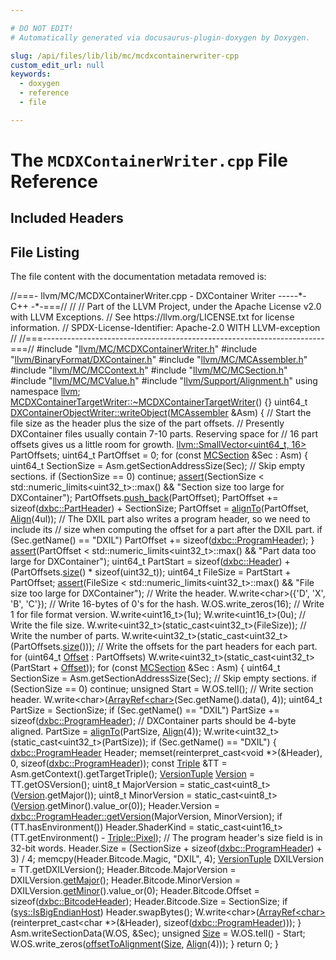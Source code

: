 ```yaml
---

# DO NOT EDIT!
# Automatically generated via docusaurus-plugin-doxygen by Doxygen.

slug: /api/files/lib/lib/mc/mcdxcontainerwriter-cpp
custom_edit_url: null
keywords:
  - doxygen
  - reference
  - file

---
```





# The `MCDXContainerWriter.cpp` File Reference

<DoxygenPage pluginConfig={pluginConfig}>



## Included Headers

<IncludesList>
<IncludesListItem
  filePath="llvm/MC/MCDXContainerWriter.h"
  permalink="/docs/api/files/include/include/llvm/include/llvm/mc/mcdxcontainerwriter-h"
  isLocal="true" />
<IncludesListItem
  filePath="llvm/BinaryFormat/DXContainer.h"
  permalink="/docs/api/files/include/include/llvm/include/llvm/binaryformat/dxcontainer-h"
  isLocal="true" />
<IncludesListItem
  filePath="llvm/MC/MCAssembler.h"
  permalink="/docs/api/files/include/include/llvm/include/llvm/mc/mcassembler-h"
  isLocal="true" />
<IncludesListItem
  filePath="llvm/MC/MCContext.h"
  permalink="/docs/api/files/include/include/llvm/include/llvm/mc/mccontext-h"
  isLocal="true" />
<IncludesListItem
  filePath="llvm/MC/MCSection.h"
  permalink="/docs/api/files/include/include/llvm/include/llvm/mc/mcsection-h"
  isLocal="true" />
<IncludesListItem
  filePath="llvm/MC/MCValue.h"
  permalink="/docs/api/files/include/include/llvm/include/llvm/mc/mcvalue-h"
  isLocal="true" />
<IncludesListItem
  filePath="llvm/Support/Alignment.h"
  permalink="/docs/api/files/include/include/llvm/include/llvm/support/alignment-h"
  isLocal="true" />
</IncludesList>


## File Listing

The file content with the documentation metadata removed is:

<ProgramListing>

<Link id="l00001" /><CodeLine lineNumber="1"><Highlight kind="comment">//===- llvm/MC/MCDXContainerWriter.cpp - DXContainer Writer -----&#42;- C++ -&#42;-===//</Highlight><Highlight kind="normal"></Highlight></CodeLine>
<Link id="l00002" /><CodeLine lineNumber="2"><Highlight kind="normal"></Highlight><Highlight kind="comment">//</Highlight><Highlight kind="normal"></Highlight></CodeLine>
<Link id="l00003" /><CodeLine lineNumber="3"><Highlight kind="normal"></Highlight><Highlight kind="comment">// Part of the LLVM Project, under the Apache License v2.0 with LLVM Exceptions.</Highlight><Highlight kind="normal"></Highlight></CodeLine>
<Link id="l00004" /><CodeLine lineNumber="4"><Highlight kind="normal"></Highlight><Highlight kind="comment">// See https://llvm.org/LICENSE.txt for license information.</Highlight><Highlight kind="normal"></Highlight></CodeLine>
<Link id="l00005" /><CodeLine lineNumber="5"><Highlight kind="normal"></Highlight><Highlight kind="comment">// SPDX-License-Identifier: Apache-2.0 WITH LLVM-exception</Highlight><Highlight kind="normal"></Highlight></CodeLine>
<Link id="l00006" /><CodeLine lineNumber="6"><Highlight kind="normal"></Highlight><Highlight kind="comment">//</Highlight><Highlight kind="normal"></Highlight></CodeLine>
<Link id="l00007" /><CodeLine lineNumber="7"><Highlight kind="normal"></Highlight><Highlight kind="comment">//===----------------------------------------------------------------------===//</Highlight><Highlight kind="normal"></Highlight></CodeLine>
<Link id="l00008" /><CodeLine lineNumber="8"><Highlight kind="normal"></Highlight></CodeLine>
<Link id="l00009" /><CodeLine lineNumber="9"><Highlight kind="normal"></Highlight><Highlight kind="preprocessor">#include &quot;<a href="/docs/api/files/include/include/llvm/include/llvm/mc/mcdxcontainerwriter-h">llvm/MC/MCDXContainerWriter.h</a>&quot;</Highlight><Highlight kind="normal"></Highlight></CodeLine>
<Link id="l00010" /><CodeLine lineNumber="10"><Highlight kind="normal"></Highlight><Highlight kind="preprocessor">#include &quot;<a href="/docs/api/files/include/include/llvm/include/llvm/binaryformat/dxcontainer-h">llvm/BinaryFormat/DXContainer.h</a>&quot;</Highlight><Highlight kind="normal"></Highlight></CodeLine>
<Link id="l00011" /><CodeLine lineNumber="11"><Highlight kind="normal"></Highlight><Highlight kind="preprocessor">#include &quot;<a href="/docs/api/files/include/include/llvm/include/llvm/mc/mcassembler-h">llvm/MC/MCAssembler.h</a>&quot;</Highlight><Highlight kind="normal"></Highlight></CodeLine>
<Link id="l00012" /><CodeLine lineNumber="12"><Highlight kind="normal"></Highlight><Highlight kind="preprocessor">#include &quot;<a href="/docs/api/files/include/include/llvm/include/llvm/mc/mccontext-h">llvm/MC/MCContext.h</a>&quot;</Highlight><Highlight kind="normal"></Highlight></CodeLine>
<Link id="l00013" /><CodeLine lineNumber="13"><Highlight kind="normal"></Highlight><Highlight kind="preprocessor">#include &quot;<a href="/docs/api/files/include/include/llvm/include/llvm/mc/mcsection-h">llvm/MC/MCSection.h</a>&quot;</Highlight><Highlight kind="normal"></Highlight></CodeLine>
<Link id="l00014" /><CodeLine lineNumber="14"><Highlight kind="normal"></Highlight><Highlight kind="preprocessor">#include &quot;<a href="/docs/api/files/include/include/llvm/include/llvm/mc/mcvalue-h">llvm/MC/MCValue.h</a>&quot;</Highlight><Highlight kind="normal"></Highlight></CodeLine>
<Link id="l00015" /><CodeLine lineNumber="15"><Highlight kind="normal"></Highlight><Highlight kind="preprocessor">#include &quot;<a href="/docs/api/files/include/include/llvm/include/llvm/support/alignment-h">llvm/Support/Alignment.h</a>&quot;</Highlight><Highlight kind="normal"></Highlight></CodeLine>
<Link id="l00016" /><CodeLine lineNumber="16"><Highlight kind="normal"></Highlight></CodeLine>
<Link id="l00017" /><CodeLine lineNumber="17"><Highlight kind="normal"></Highlight><Highlight kind="keyword">using namespace </Highlight><Highlight kind="normal"><a href="/docs/api/namespaces/llvm">llvm</a>;</Highlight></CodeLine>
<Link id="l00018" /><CodeLine lineNumber="18"><Highlight kind="normal"></Highlight></CodeLine>
<Link id="l00019" /><CodeLine lineNumber="19" lineLink="/docs/api/classes/llvm/mcdxcontainertargetwriter/#a2b75c69df7c51b7407369551829558e8"><Highlight kind="normal"><a href="/docs/api/classes/llvm/mcdxcontainertargetwriter/#a2b75c69df7c51b7407369551829558e8">MCDXContainerTargetWriter::~MCDXContainerTargetWriter</a>() &#123;&#125;</Highlight></CodeLine>
<Link id="l00020" /><CodeLine lineNumber="20"><Highlight kind="normal"></Highlight></CodeLine>
<Link id="l00021" /><CodeLine lineNumber="21" lineLink="/docs/api/classes/llvm/dxcontainerobjectwriter/#aab937b67cb92336a4c82aeae0b8ccbf5"><Highlight kind="normal">uint64&#95;t <a href="/docs/api/classes/llvm/dxcontainerobjectwriter/#aab937b67cb92336a4c82aeae0b8ccbf5">DXContainerObjectWriter::writeObject</a>(<a href="/docs/api/classes/llvm/mcassembler">MCAssembler</a> &amp;Asm) &#123;</Highlight></CodeLine>
<Link id="l00022" /><CodeLine lineNumber="22"><Highlight kind="normal">  </Highlight><Highlight kind="comment">// Start the file size as the header plus the size of the part offsets.</Highlight><Highlight kind="normal"></Highlight></CodeLine>
<Link id="l00023" /><CodeLine lineNumber="23"><Highlight kind="normal">  </Highlight><Highlight kind="comment">// Presently DXContainer files usually contain 7-10 parts. Reserving space for</Highlight><Highlight kind="normal"></Highlight></CodeLine>
<Link id="l00024" /><CodeLine lineNumber="24"><Highlight kind="normal">  </Highlight><Highlight kind="comment">// 16 part offsets gives us a little room for growth.</Highlight><Highlight kind="normal"></Highlight></CodeLine>
<Link id="l00025" /><CodeLine lineNumber="25"><Highlight kind="normal">  <a href="/docs/api/classes/llvm/smallvector">llvm::SmallVector&lt;uint64&#95;t, 16&gt;</a> PartOffsets;</Highlight></CodeLine>
<Link id="l00026" /><CodeLine lineNumber="26"><Highlight kind="normal">  uint64&#95;t PartOffset = 0;</Highlight></CodeLine>
<Link id="l00027" /><CodeLine lineNumber="27"><Highlight kind="normal">  </Highlight><Highlight kind="keywordflow">for</Highlight><Highlight kind="normal"> (</Highlight><Highlight kind="keyword">const</Highlight><Highlight kind="normal"> <a href="/docs/api/classes/llvm/mcsection">MCSection</a> &amp;Sec : Asm) &#123;</Highlight></CodeLine>
<Link id="l00028" /><CodeLine lineNumber="28"><Highlight kind="normal">    uint64&#95;t SectionSize = Asm.getSectionAddressSize(Sec);</Highlight></CodeLine>
<Link id="l00029" /><CodeLine lineNumber="29"><Highlight kind="normal">    </Highlight><Highlight kind="comment">// Skip empty sections.</Highlight><Highlight kind="normal"></Highlight></CodeLine>
<Link id="l00030" /><CodeLine lineNumber="30"><Highlight kind="normal">    </Highlight><Highlight kind="keywordflow">if</Highlight><Highlight kind="normal"> (SectionSize == 0)</Highlight></CodeLine>
<Link id="l00031" /><CodeLine lineNumber="31"><Highlight kind="normal">      </Highlight><Highlight kind="keywordflow">continue</Highlight><Highlight kind="normal">;</Highlight></CodeLine>
<Link id="l00032" /><CodeLine lineNumber="32"><Highlight kind="normal"></Highlight></CodeLine>
<Link id="l00033" /><CodeLine lineNumber="33"><Highlight kind="normal">    <a href="/docs/api/files/lib/lib/target/lib/target/amdgpu/silowercontrolflow-cpp/#a4868c5d81c5ccc98c47aeab6244346a0">assert</a>(SectionSize &lt; std::numeric&#95;limits&lt;uint32&#95;t&gt;::max() &amp;&amp;</Highlight></CodeLine>
<Link id="l00034" /><CodeLine lineNumber="34"><Highlight kind="normal">           </Highlight><Highlight kind="stringliteral">&quot;Section size too large for DXContainer&quot;</Highlight><Highlight kind="normal">);</Highlight></CodeLine>
<Link id="l00035" /><CodeLine lineNumber="35"><Highlight kind="normal"></Highlight></CodeLine>
<Link id="l00036" /><CodeLine lineNumber="36"><Highlight kind="normal">    PartOffsets.<a href="/docs/api/classes/llvm/smallvectortemplatebase/#af42bfbc067df27c19ee2fc859df58799">push&#95;back</a>(PartOffset);</Highlight></CodeLine>
<Link id="l00037" /><CodeLine lineNumber="37"><Highlight kind="normal">    PartOffset += </Highlight><Highlight kind="keyword">sizeof</Highlight><Highlight kind="normal">(<a href="/docs/api/structs/llvm/dxbc/partheader">dxbc::PartHeader</a>) + SectionSize;</Highlight></CodeLine>
<Link id="l00038" /><CodeLine lineNumber="38"><Highlight kind="normal">    PartOffset = <a href="/docs/api/namespaces/llvm/#ab102f0f12dd38aeea5906b1d80c792ff">alignTo</a>(PartOffset, <a href="/docs/api/structs/llvm/align">Align</a>(4ul));</Highlight></CodeLine>
<Link id="l00039" /><CodeLine lineNumber="39"><Highlight kind="normal">    </Highlight><Highlight kind="comment">// The DXIL part also writes a program header, so we need to include its</Highlight><Highlight kind="normal"></Highlight></CodeLine>
<Link id="l00040" /><CodeLine lineNumber="40"><Highlight kind="normal">    </Highlight><Highlight kind="comment">// size when computing the offset for a part after the DXIL part.</Highlight><Highlight kind="normal"></Highlight></CodeLine>
<Link id="l00041" /><CodeLine lineNumber="41"><Highlight kind="normal">    </Highlight><Highlight kind="keywordflow">if</Highlight><Highlight kind="normal"> (Sec.getName() == </Highlight><Highlight kind="stringliteral">&quot;DXIL&quot;</Highlight><Highlight kind="normal">)</Highlight></CodeLine>
<Link id="l00042" /><CodeLine lineNumber="42"><Highlight kind="normal">      PartOffset += </Highlight><Highlight kind="keyword">sizeof</Highlight><Highlight kind="normal">(<a href="/docs/api/structs/llvm/dxbc/programheader">dxbc::ProgramHeader</a>);</Highlight></CodeLine>
<Link id="l00043" /><CodeLine lineNumber="43"><Highlight kind="normal">  &#125;</Highlight></CodeLine>
<Link id="l00044" /><CodeLine lineNumber="44"><Highlight kind="normal">  <a href="/docs/api/files/lib/lib/target/lib/target/amdgpu/silowercontrolflow-cpp/#a4868c5d81c5ccc98c47aeab6244346a0">assert</a>(PartOffset &lt; std::numeric&#95;limits&lt;uint32&#95;t&gt;::max() &amp;&amp;</Highlight></CodeLine>
<Link id="l00045" /><CodeLine lineNumber="45"><Highlight kind="normal">         </Highlight><Highlight kind="stringliteral">&quot;Part data too large for DXContainer&quot;</Highlight><Highlight kind="normal">);</Highlight></CodeLine>
<Link id="l00046" /><CodeLine lineNumber="46"><Highlight kind="normal"></Highlight></CodeLine>
<Link id="l00047" /><CodeLine lineNumber="47"><Highlight kind="normal">  uint64&#95;t PartStart =</Highlight></CodeLine>
<Link id="l00048" /><CodeLine lineNumber="48"><Highlight kind="normal">      </Highlight><Highlight kind="keyword">sizeof</Highlight><Highlight kind="normal">(<a href="/docs/api/structs/llvm/dxbc/header">dxbc::Header</a>) + (PartOffsets.<a href="/docs/api/classes/llvm/smallvectortemplatecommon/#a1c479a8c434377c2b8cb056bdfdfc201">size</a>() &#42; </Highlight><Highlight kind="keyword">sizeof</Highlight><Highlight kind="normal">(uint32&#95;t));</Highlight></CodeLine>
<Link id="l00049" /><CodeLine lineNumber="49"><Highlight kind="normal">  uint64&#95;t FileSize = PartStart + PartOffset;</Highlight></CodeLine>
<Link id="l00050" /><CodeLine lineNumber="50"><Highlight kind="normal">  <a href="/docs/api/files/lib/lib/target/lib/target/amdgpu/silowercontrolflow-cpp/#a4868c5d81c5ccc98c47aeab6244346a0">assert</a>(FileSize &lt; std::numeric&#95;limits&lt;uint32&#95;t&gt;::max() &amp;&amp;</Highlight></CodeLine>
<Link id="l00051" /><CodeLine lineNumber="51"><Highlight kind="normal">         </Highlight><Highlight kind="stringliteral">&quot;File size too large for DXContainer&quot;</Highlight><Highlight kind="normal">);</Highlight></CodeLine>
<Link id="l00052" /><CodeLine lineNumber="52"><Highlight kind="normal"></Highlight></CodeLine>
<Link id="l00053" /><CodeLine lineNumber="53"><Highlight kind="normal">  </Highlight><Highlight kind="comment">// Write the header.</Highlight><Highlight kind="normal"></Highlight></CodeLine>
<Link id="l00054" /><CodeLine lineNumber="54"><Highlight kind="normal">  W.write&lt;</Highlight><Highlight kind="keywordtype">char</Highlight><Highlight kind="normal">&gt;(&#123;</Highlight><Highlight kind="charliteral">&#39;D&#39;</Highlight><Highlight kind="normal">, </Highlight><Highlight kind="charliteral">&#39;X&#39;</Highlight><Highlight kind="normal">, </Highlight><Highlight kind="charliteral">&#39;B&#39;</Highlight><Highlight kind="normal">, </Highlight><Highlight kind="charliteral">&#39;C&#39;</Highlight><Highlight kind="normal">&#125;);</Highlight></CodeLine>
<Link id="l00055" /><CodeLine lineNumber="55"><Highlight kind="normal">  </Highlight><Highlight kind="comment">// Write 16-bytes of 0&#39;s for the hash.</Highlight><Highlight kind="normal"></Highlight></CodeLine>
<Link id="l00056" /><CodeLine lineNumber="56"><Highlight kind="normal">  W.OS.write&#95;zeros(16);</Highlight></CodeLine>
<Link id="l00057" /><CodeLine lineNumber="57"><Highlight kind="normal">  </Highlight><Highlight kind="comment">// Write 1 for file format version.</Highlight><Highlight kind="normal"></Highlight></CodeLine>
<Link id="l00058" /><CodeLine lineNumber="58"><Highlight kind="normal">  W.write&lt;uint16&#95;t&gt;(1u);</Highlight></CodeLine>
<Link id="l00059" /><CodeLine lineNumber="59"><Highlight kind="normal">  W.write&lt;uint16&#95;t&gt;(0u);</Highlight></CodeLine>
<Link id="l00060" /><CodeLine lineNumber="60"><Highlight kind="normal">  </Highlight><Highlight kind="comment">// Write the file size.</Highlight><Highlight kind="normal"></Highlight></CodeLine>
<Link id="l00061" /><CodeLine lineNumber="61"><Highlight kind="normal">  W.write&lt;uint32&#95;t&gt;(</Highlight><Highlight kind="keyword">static&#95;cast&lt;</Highlight><Highlight kind="normal">uint32&#95;t</Highlight><Highlight kind="keyword">&gt;</Highlight><Highlight kind="normal">(FileSize));</Highlight></CodeLine>
<Link id="l00062" /><CodeLine lineNumber="62"><Highlight kind="normal">  </Highlight><Highlight kind="comment">// Write the number of parts.</Highlight><Highlight kind="normal"></Highlight></CodeLine>
<Link id="l00063" /><CodeLine lineNumber="63"><Highlight kind="normal">  W.write&lt;uint32&#95;t&gt;(</Highlight><Highlight kind="keyword">static&#95;cast&lt;</Highlight><Highlight kind="normal">uint32&#95;t</Highlight><Highlight kind="keyword">&gt;</Highlight><Highlight kind="normal">(PartOffsets.<a href="/docs/api/classes/llvm/smallvectortemplatecommon/#a1c479a8c434377c2b8cb056bdfdfc201">size</a>()));</Highlight></CodeLine>
<Link id="l00064" /><CodeLine lineNumber="64"><Highlight kind="normal">  </Highlight><Highlight kind="comment">// Write the offsets for the part headers for each part.</Highlight><Highlight kind="normal"></Highlight></CodeLine>
<Link id="l00065" /><CodeLine lineNumber="65"><Highlight kind="normal">  </Highlight><Highlight kind="keywordflow">for</Highlight><Highlight kind="normal"> (uint64&#95;t <a href="/docs/api/namespaces/llvm/#a05f5b9a11bdcc5feba62899f95dcf878a3134224cba2545bc57954d3b072aebb4">Offset</a> : PartOffsets)</Highlight></CodeLine>
<Link id="l00066" /><CodeLine lineNumber="66"><Highlight kind="normal">    W.write&lt;uint32&#95;t&gt;(</Highlight><Highlight kind="keyword">static&#95;cast&lt;</Highlight><Highlight kind="normal">uint32&#95;t</Highlight><Highlight kind="keyword">&gt;</Highlight><Highlight kind="normal">(PartStart + <a href="/docs/api/namespaces/llvm/#a05f5b9a11bdcc5feba62899f95dcf878a3134224cba2545bc57954d3b072aebb4">Offset</a>));</Highlight></CodeLine>
<Link id="l00067" /><CodeLine lineNumber="67"><Highlight kind="normal"></Highlight></CodeLine>
<Link id="l00068" /><CodeLine lineNumber="68"><Highlight kind="normal">  </Highlight><Highlight kind="keywordflow">for</Highlight><Highlight kind="normal"> (</Highlight><Highlight kind="keyword">const</Highlight><Highlight kind="normal"> <a href="/docs/api/classes/llvm/mcsection">MCSection</a> &amp;Sec : Asm) &#123;</Highlight></CodeLine>
<Link id="l00069" /><CodeLine lineNumber="69"><Highlight kind="normal">    uint64&#95;t SectionSize = Asm.getSectionAddressSize(Sec);</Highlight></CodeLine>
<Link id="l00070" /><CodeLine lineNumber="70"><Highlight kind="normal">    </Highlight><Highlight kind="comment">// Skip empty sections.</Highlight><Highlight kind="normal"></Highlight></CodeLine>
<Link id="l00071" /><CodeLine lineNumber="71"><Highlight kind="normal">    </Highlight><Highlight kind="keywordflow">if</Highlight><Highlight kind="normal"> (SectionSize == 0)</Highlight></CodeLine>
<Link id="l00072" /><CodeLine lineNumber="72"><Highlight kind="normal">      </Highlight><Highlight kind="keywordflow">continue</Highlight><Highlight kind="normal">;</Highlight></CodeLine>
<Link id="l00073" /><CodeLine lineNumber="73"><Highlight kind="normal"></Highlight></CodeLine>
<Link id="l00074" /><CodeLine lineNumber="74"><Highlight kind="normal">    </Highlight><Highlight kind="keywordtype">unsigned</Highlight><Highlight kind="normal"> Start = W.OS.tell();</Highlight></CodeLine>
<Link id="l00075" /><CodeLine lineNumber="75"><Highlight kind="normal">    </Highlight><Highlight kind="comment">// Write section header.</Highlight><Highlight kind="normal"></Highlight></CodeLine>
<Link id="l00076" /><CodeLine lineNumber="76"><Highlight kind="normal">    W.write&lt;</Highlight><Highlight kind="keywordtype">char</Highlight><Highlight kind="normal">&gt;(<a href="/docs/api/classes/llvm/arrayref">ArrayRef&lt;char&gt;</a>(Sec.getName().data(), 4));</Highlight></CodeLine>
<Link id="l00077" /><CodeLine lineNumber="77"><Highlight kind="normal"></Highlight></CodeLine>
<Link id="l00078" /><CodeLine lineNumber="78"><Highlight kind="normal">    uint64&#95;t PartSize = SectionSize;</Highlight></CodeLine>
<Link id="l00079" /><CodeLine lineNumber="79"><Highlight kind="normal"></Highlight></CodeLine>
<Link id="l00080" /><CodeLine lineNumber="80"><Highlight kind="normal">    </Highlight><Highlight kind="keywordflow">if</Highlight><Highlight kind="normal"> (Sec.getName() == </Highlight><Highlight kind="stringliteral">&quot;DXIL&quot;</Highlight><Highlight kind="normal">)</Highlight></CodeLine>
<Link id="l00081" /><CodeLine lineNumber="81"><Highlight kind="normal">      PartSize += </Highlight><Highlight kind="keyword">sizeof</Highlight><Highlight kind="normal">(<a href="/docs/api/structs/llvm/dxbc/programheader">dxbc::ProgramHeader</a>);</Highlight></CodeLine>
<Link id="l00082" /><CodeLine lineNumber="82"><Highlight kind="normal">    </Highlight><Highlight kind="comment">// DXContainer parts should be 4-byte aligned.</Highlight><Highlight kind="normal"></Highlight></CodeLine>
<Link id="l00083" /><CodeLine lineNumber="83"><Highlight kind="normal">    PartSize = <a href="/docs/api/namespaces/llvm/#ab102f0f12dd38aeea5906b1d80c792ff">alignTo</a>(PartSize, <a href="/docs/api/structs/llvm/align">Align</a>(4));</Highlight></CodeLine>
<Link id="l00084" /><CodeLine lineNumber="84"><Highlight kind="normal">    W.write&lt;uint32&#95;t&gt;(</Highlight><Highlight kind="keyword">static&#95;cast&lt;</Highlight><Highlight kind="normal">uint32&#95;t</Highlight><Highlight kind="keyword">&gt;</Highlight><Highlight kind="normal">(PartSize));</Highlight></CodeLine>
<Link id="l00085" /><CodeLine lineNumber="85"><Highlight kind="normal">    </Highlight><Highlight kind="keywordflow">if</Highlight><Highlight kind="normal"> (Sec.getName() == </Highlight><Highlight kind="stringliteral">&quot;DXIL&quot;</Highlight><Highlight kind="normal">) &#123;</Highlight></CodeLine>
<Link id="l00086" /><CodeLine lineNumber="86"><Highlight kind="normal">      <a href="/docs/api/structs/llvm/dxbc/programheader">dxbc::ProgramHeader</a> Header;</Highlight></CodeLine>
<Link id="l00087" /><CodeLine lineNumber="87"><Highlight kind="normal">      memset(</Highlight><Highlight kind="keyword">reinterpret&#95;cast&lt;</Highlight><Highlight kind="keywordtype">void</Highlight><Highlight kind="normal"> &#42;</Highlight><Highlight kind="keyword">&gt;</Highlight><Highlight kind="normal">(&amp;Header), 0, </Highlight><Highlight kind="keyword">sizeof</Highlight><Highlight kind="normal">(<a href="/docs/api/structs/llvm/dxbc/programheader">dxbc::ProgramHeader</a>));</Highlight></CodeLine>
<Link id="l00088" /><CodeLine lineNumber="88"><Highlight kind="normal"></Highlight></CodeLine>
<Link id="l00089" /><CodeLine lineNumber="89"><Highlight kind="normal">      </Highlight><Highlight kind="keyword">const</Highlight><Highlight kind="normal"> <a href="/docs/api/classes/llvm/triple">Triple</a> &amp;TT = Asm.getContext().getTargetTriple();</Highlight></CodeLine>
<Link id="l00090" /><CodeLine lineNumber="90"><Highlight kind="normal">      <a href="/docs/api/classes/llvm/versiontuple">VersionTuple</a> <a href="/docs/api/namespaces/llvm/#a689a023f54d38d41f6d952cac41ee538">Version</a> = TT.getOSVersion();</Highlight></CodeLine>
<Link id="l00091" /><CodeLine lineNumber="91"><Highlight kind="normal">      uint8&#95;t MajorVersion = </Highlight><Highlight kind="keyword">static&#95;cast&lt;</Highlight><Highlight kind="normal">uint8&#95;t</Highlight><Highlight kind="keyword">&gt;</Highlight><Highlight kind="normal">(<a href="/docs/api/namespaces/llvm/#a689a023f54d38d41f6d952cac41ee538">Version</a>.getMajor());</Highlight></CodeLine>
<Link id="l00092" /><CodeLine lineNumber="92"><Highlight kind="normal">      uint8&#95;t MinorVersion =</Highlight></CodeLine>
<Link id="l00093" /><CodeLine lineNumber="93"><Highlight kind="normal">          </Highlight><Highlight kind="keyword">static&#95;cast&lt;</Highlight><Highlight kind="normal">uint8&#95;t</Highlight><Highlight kind="keyword">&gt;</Highlight><Highlight kind="normal">(<a href="/docs/api/namespaces/llvm/#a689a023f54d38d41f6d952cac41ee538">Version</a>.getMinor().value&#95;or(0));</Highlight></CodeLine>
<Link id="l00094" /><CodeLine lineNumber="94"><Highlight kind="normal">      Header.Version =</Highlight></CodeLine>
<Link id="l00095" /><CodeLine lineNumber="95"><Highlight kind="normal">          <a href="/docs/api/structs/llvm/dxbc/programheader/#a5c00681754571356838664f33a11aded">dxbc::ProgramHeader::getVersion</a>(MajorVersion, MinorVersion);</Highlight></CodeLine>
<Link id="l00096" /><CodeLine lineNumber="96"><Highlight kind="normal">      </Highlight><Highlight kind="keywordflow">if</Highlight><Highlight kind="normal"> (TT.hasEnvironment())</Highlight></CodeLine>
<Link id="l00097" /><CodeLine lineNumber="97"><Highlight kind="normal">        Header.ShaderKind =</Highlight></CodeLine>
<Link id="l00098" /><CodeLine lineNumber="98"><Highlight kind="normal">            </Highlight><Highlight kind="keyword">static&#95;cast&lt;</Highlight><Highlight kind="normal">uint16&#95;t</Highlight><Highlight kind="keyword">&gt;</Highlight><Highlight kind="normal">(TT.getEnvironment() - <a href="/docs/api/classes/llvm/triple/#a1778f5c464f88710033f7e11e84a9324a4bd403d91c4535171833f92e0ce36137">Triple::Pixel</a>);</Highlight></CodeLine>
<Link id="l00099" /><CodeLine lineNumber="99"><Highlight kind="normal"></Highlight></CodeLine>
<Link id="l00100" /><CodeLine lineNumber="100"><Highlight kind="normal">      </Highlight><Highlight kind="comment">// The program header&#39;s size field is in 32-bit words.</Highlight><Highlight kind="normal"></Highlight></CodeLine>
<Link id="l00101" /><CodeLine lineNumber="101"><Highlight kind="normal">      Header.Size = (SectionSize + </Highlight><Highlight kind="keyword">sizeof</Highlight><Highlight kind="normal">(<a href="/docs/api/structs/llvm/dxbc/programheader">dxbc::ProgramHeader</a>) + 3) / 4;</Highlight></CodeLine>
<Link id="l00102" /><CodeLine lineNumber="102"><Highlight kind="normal">      memcpy(Header.Bitcode.Magic, </Highlight><Highlight kind="stringliteral">&quot;DXIL&quot;</Highlight><Highlight kind="normal">, 4);</Highlight></CodeLine>
<Link id="l00103" /><CodeLine lineNumber="103"><Highlight kind="normal">      <a href="/docs/api/classes/llvm/versiontuple">VersionTuple</a> DXILVersion = TT.getDXILVersion();</Highlight></CodeLine>
<Link id="l00104" /><CodeLine lineNumber="104"><Highlight kind="normal">      Header.Bitcode.MajorVersion = DXILVersion.<a href="/docs/api/classes/llvm/versiontuple/#a56a72b8793b8e0df7217c9b19a83320b">getMajor</a>();</Highlight></CodeLine>
<Link id="l00105" /><CodeLine lineNumber="105"><Highlight kind="normal">      Header.Bitcode.MinorVersion = DXILVersion.<a href="/docs/api/classes/llvm/versiontuple/#af16679f141c8a480a1e6dcc0b8bcf5de">getMinor</a>().value&#95;or(0);</Highlight></CodeLine>
<Link id="l00106" /><CodeLine lineNumber="106"><Highlight kind="normal">      Header.Bitcode.Offset = </Highlight><Highlight kind="keyword">sizeof</Highlight><Highlight kind="normal">(<a href="/docs/api/structs/llvm/dxbc/bitcodeheader">dxbc::BitcodeHeader</a>);</Highlight></CodeLine>
<Link id="l00107" /><CodeLine lineNumber="107"><Highlight kind="normal">      Header.Bitcode.Size = SectionSize;</Highlight></CodeLine>
<Link id="l00108" /><CodeLine lineNumber="108"><Highlight kind="normal">      </Highlight><Highlight kind="keywordflow">if</Highlight><Highlight kind="normal"> (<a href="/docs/api/namespaces/llvm/sys/#ab9f705441a3a825d4b8a93ca4476d4e7">sys::IsBigEndianHost</a>)</Highlight></CodeLine>
<Link id="l00109" /><CodeLine lineNumber="109"><Highlight kind="normal">        Header.swapBytes();</Highlight></CodeLine>
<Link id="l00110" /><CodeLine lineNumber="110"><Highlight kind="normal">      W.write&lt;</Highlight><Highlight kind="keywordtype">char</Highlight><Highlight kind="normal">&gt;(<a href="/docs/api/classes/llvm/arrayref">ArrayRef&lt;char&gt;</a>(</Highlight><Highlight kind="keyword">reinterpret&#95;cast&lt;</Highlight><Highlight kind="keywordtype">char</Highlight><Highlight kind="normal"> &#42;</Highlight><Highlight kind="keyword">&gt;</Highlight><Highlight kind="normal">(&amp;Header),</Highlight></CodeLine>
<Link id="l00111" /><CodeLine lineNumber="111"><Highlight kind="normal">                                   </Highlight><Highlight kind="keyword">sizeof</Highlight><Highlight kind="normal">(<a href="/docs/api/structs/llvm/dxbc/programheader">dxbc::ProgramHeader</a>)));</Highlight></CodeLine>
<Link id="l00112" /><CodeLine lineNumber="112"><Highlight kind="normal">    &#125;</Highlight></CodeLine>
<Link id="l00113" /><CodeLine lineNumber="113"><Highlight kind="normal">    Asm.writeSectionData(W.OS, &amp;Sec);</Highlight></CodeLine>
<Link id="l00114" /><CodeLine lineNumber="114"><Highlight kind="normal">    </Highlight><Highlight kind="keywordtype">unsigned</Highlight><Highlight kind="normal"> <a href="/docs/api/files/lib/lib/analysis/inlineorder-cpp/#a7ee6f0cb51c3b9056199e9a0001fe8c3a6f6cb72d544962fa333e2e34ce64f719">Size</a> = W.OS.tell() - Start;</Highlight></CodeLine>
<Link id="l00115" /><CodeLine lineNumber="115"><Highlight kind="normal">    W.OS.write&#95;zeros(<a href="/docs/api/namespaces/llvm/#a99cdcecbadc13087f087c61809bb44f1">offsetToAlignment</a>(<a href="/docs/api/files/lib/lib/analysis/inlineorder-cpp/#a7ee6f0cb51c3b9056199e9a0001fe8c3a6f6cb72d544962fa333e2e34ce64f719">Size</a>, <a href="/docs/api/structs/llvm/align">Align</a>(4)));</Highlight></CodeLine>
<Link id="l00116" /><CodeLine lineNumber="116"><Highlight kind="normal">  &#125;</Highlight></CodeLine>
<Link id="l00117" /><CodeLine lineNumber="117"><Highlight kind="normal">  </Highlight><Highlight kind="keywordflow">return</Highlight><Highlight kind="normal"> 0;</Highlight></CodeLine>
<Link id="l00118" /><CodeLine lineNumber="118"><Highlight kind="normal">&#125;</Highlight></CodeLine>

</ProgramListing>

</DoxygenPage>
